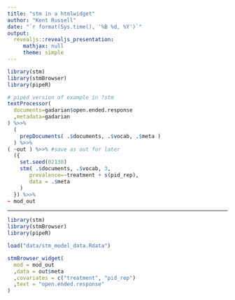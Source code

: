 ```yaml
---
title: "stm in a htmlwidget"
author: "Kent Russell"
date: "`r format(Sys.time(), '%B %d, %Y')`"
output:
  revealjs::revealjs_presentation:
     mathjax: null
     theme: simple
---
```


<style>
.sourceCode.r {
  max-height: none !important;
  background: none !important;
  color: inherit !important;
}
</style>

```r
library(stm)
library(stmBrowser)
library(pipeR)

# piped version of example in ?stm
textProcessor(
  documents=gadarian$open.ended.response
  ,metadata=gadarian
) %>>%
  (
    prepDocuments( .$documents, .$vocab, .$meta )
  ) %>>%
( ~out ) %>>% #save as out for later
  ({
    set.seed(02138)
    stm( .$documents, .$vocab, 3,
       prevalence=~treatment + s(pid_rep),
       data = .$meta 
    )
  }) %>>%
~ mod_out
```

---

```r
library(stm)
library(stmBrowser)
library(pipeR)

load("data/stm_model_data.Rdata")

stmBrowser_widget(
  mod = mod_out
  ,data = out$meta
  ,covariates = c("treatment", "pid_rep")
  ,text = "open.ended.response"
)
```
